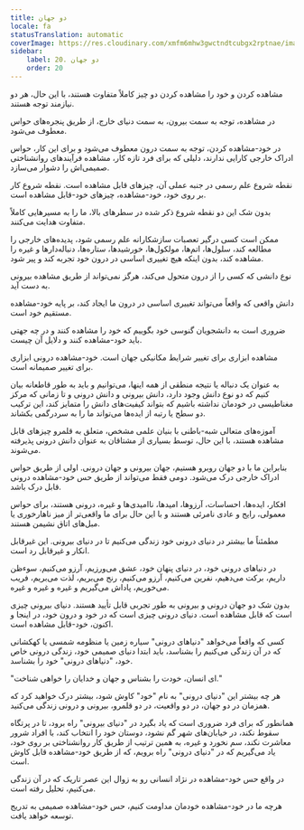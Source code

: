 ```yaml
---
title: دو جهان
locale: fa
statusTranslation: automatic
coverImage: https://res.cloudinary.com/xmfm6mhw3gwctndtcubgx2rptnae/image/upload/v1740468922/small_cover_tratado_de_psicologia_revolucionaria_a4c0dca4e0.webp
sidebar:
    label: 20. دو جهان
    order: 20
---
```

مشاهده کردن و خود را مشاهده کردن دو چیز کاملاً متفاوت هستند، با این حال، هر دو نیازمند توجه هستند.

در مشاهده، توجه به سمت بیرون، به سمت دنیای خارج، از طریق پنجره‌های حواس معطوف می‌شود.

در خود-مشاهده کردن، توجه به سمت درون معطوف می‌شود و برای این کار، حواس ادراک خارجی کارایی ندارند، دلیلی که برای فرد تازه کار، مشاهده فرآیندهای روانشناختی صمیمی‌اش را دشوار می‌سازد.

نقطه شروع علم رسمی در جنبه عملی آن، چیزهای قابل مشاهده است. نقطه شروع کار بر روی خود، خود-مشاهده، چیزهای خود-قابل مشاهده است.

بدون شک این دو نقطه شروع ذکر شده در سطرهای بالا، ما را به مسیرهایی کاملاً متفاوت هدایت می‌کنند.

ممکن است کسی درگیر تعصبات سازشکارانه علم رسمی شود، پدیده‌های خارجی را مطالعه کند، سلول‌ها، اتم‌ها، مولکول‌ها، خورشیدها، ستاره‌ها، دنباله‌دارها و غیره را مشاهده کند، بدون اینکه هیچ تغییری اساسی در درون خود تجربه کند و پیر شود.

نوع دانشی که کسی را از درون متحول می‌کند، هرگز نمی‌تواند از طریق مشاهده بیرونی به دست آید.

دانش واقعی که واقعاً می‌تواند تغییری اساسی در درون ما ایجاد کند، بر پایه خود-مشاهده مستقیم خود است.

ضروری است به دانشجویان گنوسی خود بگوییم که خود را مشاهده کنند و در چه جهتی باید خود-مشاهده کنند و دلایل آن چیست.

مشاهده ابزاری برای تغییر شرایط مکانیکی جهان است. خود-مشاهده درونی ابزاری برای تغییر صمیمانه است.

به عنوان یک دنباله یا نتیجه منطقی از همه اینها، می‌توانیم و باید به طور قاطعانه بیان کنیم که دو نوع دانش وجود دارد، دانش بیرونی و دانش درونی و تا زمانی که مرکز مغناطیسی در خودمان نداشته باشیم که بتواند کیفیت‌های دانش را متمایز کند، این ترکیب دو سطح یا رتبه از ایده‌ها می‌تواند ما را به سردرگمی بکشاند.

آموزه‌های متعالی شبه-باطنی با بنیان علمی مشخص، متعلق به قلمرو چیزهای قابل مشاهده هستند، با این حال، توسط بسیاری از مشتاقان به عنوان دانش درونی پذیرفته می‌شوند.

بنابراین ما با دو جهان روبرو هستیم، جهان بیرونی و جهان درونی. اولی از طریق حواس ادراک خارجی درک می‌شود. دومی فقط می‌تواند از طریق حس خود-مشاهده درونی قابل درک باشد.

افکار، ایده‌ها، احساسات، آرزوها، امیدها، ناامیدی‌ها و غیره، درونی هستند، برای حواس معمولی، رایج و عادی نامرئی هستند و با این حال برای ما واقعی‌تر از میز ناهارخوری یا مبل‌های اتاق نشیمن هستند.

مطمئناً ما بیشتر در دنیای درونی خود زندگی می‌کنیم تا در دنیای بیرونی. این غیرقابل انکار و غیرقابل رد است.

در دنیاهای درونی خود، در دنیای پنهان خود، عشق می‌ورزیم، آرزو می‌کنیم، سوءظن داریم، برکت می‌دهیم، نفرین می‌کنیم، آرزو می‌کنیم، رنج می‌بریم، لذت می‌بریم، فریب می‌خوریم، پاداش می‌گیریم و غیره و غیره و غیره.

بدون شک دو جهان درونی و بیرونی به طور تجربی قابل تأیید هستند. دنیای بیرونی چیزی است که قابل مشاهده است. دنیای درونی چیزی است که در خود و درون خود، در اینجا و اکنون، خود-قابل مشاهده است.

کسی که واقعاً می‌خواهد "دنیاهای درونی" سیاره زمین یا منظومه شمسی یا کهکشانی که در آن زندگی می‌کنیم را بشناسد، باید ابتدا دنیای صمیمی خود، زندگی درونی خاص خود، "دنیاهای درونی" خود را بشناسد.

"ای انسان، خودت را بشناس و جهان و خدایان را خواهی شناخت."

هر چه بیشتر این "دنیای درونی" به نام "خود" کاوش شود، بیشتر درک خواهید کرد که همزمان در دو جهان، در دو واقعیت، در دو قلمرو، بیرونی و درونی زندگی می‌کنید.

همانطور که برای فرد ضروری است که یاد بگیرد در "دنیای بیرونی" راه برود، تا در پرتگاه سقوط نکند، در خیابان‌های شهر گم نشود، دوستان خود را انتخاب کند، با افراد شرور معاشرت نکند، سم نخورد و غیره، به همین ترتیب از طریق کار روانشناختی بر روی خود، یاد می‌گیریم که در "دنیای درونی" راه برویم، که از طریق خود-مشاهده قابل کاوش است.

در واقع حس خود-مشاهده در نژاد انسانی رو به زوال این عصر تاریک که در آن زندگی می‌کنیم، تحلیل رفته است.

هرچه ما در خود-مشاهده خودمان مداومت کنیم، حس خود-مشاهده صمیمی به تدریج توسعه خواهد یافت.

